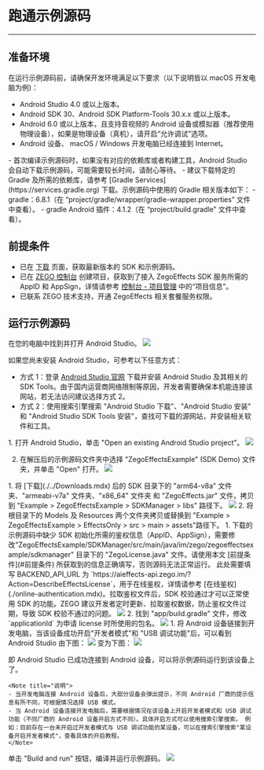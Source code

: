 # 跑通示例源码

---

## 准备环境

在运行示例源码前，请确保开发环境满足以下要求（以下说明皆以 macOS 开发电脑为例)：

* Android Studio 4.0 或以上版本。
* Android SDK 30、Android SDK Platform-Tools 30.x.x 或以上版本。
* Android 6.0 或以上版本，且支持音视频的 Android 设备或模拟器（推荐使用物理设备），如果是物理设备（真机），请开启“允许调试”选项。
* Android 设备、 macOS / Windows 开发电脑已经连接到 Internet。

<Note title="说明">
- 首次编译示例源码时，如果没有对应的依赖库或者构建工具，Android Studio 会自动下载示例源码，可能需要较长时间，请耐心等待。
- 建议下载特定的 Gradle 及所需的依赖库，请参考 [Gradle Services](https://services.gradle.org) 下载。示例源码中使用的 Gradle 相关版本如下：
    - gradle：6.8.1（在 “project/gradle/wrapper/gradle-wrapper.properties” 文件中查看）。
    - gradle Android 插件：4.1.2（在 “project/build.gradle” 文件中查看）。
</Note>


## 前提条件

- 已在 [下载](./../Downloads.mdx) 页面，获取最新版本的 SDK 和示例源码。
- 已在 [ZEGO 控制台](https://console.zego.im) 创建项目，获取到了接入 ZegoEffects SDK 服务所需的 AppID 和 AppSign，详情请参考 [控制台 - 项目管理](https://doc-zh.zego.im/article/12107) 中的“项目信息”。
- 已联系 ZEGO 技术支持，开通 ZegoEffects 相关套餐服务权限。


## 运行示例源码


<Steps>
<Step title="打开 Android Studio">
在您的电脑中找到并打开 Android Studio。

<Frame width="128" height="auto" caption=""><img src="https://doc-media.zego.im/sdk-doc/Pics/ZegoEffects/Android/android_studio_logo.png" /></Frame>

如果您尚未安装 Android Studio，可参考以下任意方式：
- 方式 1：登录 [Android Studio 官网](https://developer.android.com/studio) 下载并安装 Android Studio 及其相关的 SDK Tools。由于国内运营商网络限制等原因，开发者需要确保本机能连接该网站，若无法访问建议选择方式 2。
- 方式 2：使用搜索引擎搜索 "Android Studio 下载"、"Android Studio 安装" 和 "Android Studio SDK Tools 安装"，查找可下载的源网站，并安装相关软件和工具。

</Step>
<Step title="打开示例项目">
1. 打开 Android Studio，单击 "Open an existing Android Studio project"。
    <Frame width="512" height="auto" caption=""><img src="https://doc-media.zego.im/sdk-doc/Pics/ZegoEffects/Android/android_studio_open_project.png" /></Frame>

2. 在解压后的示例源码文件夹中选择 "ZegoEffectsExample" (SDK Demo) 文件夹，并单击 "Open" 打开。
    <Frame width="512" height="auto" caption=""><img src="https://doc-media.zego.im/sdk-doc/Pics/ZegoEffects/Android/open_effects_android_example.png" /></Frame>
</Step>
<Step title="添加 SDK 资源">
1. 将 [下载](./../Downloads.mdx) 后的 SDK 目录下的 "arm64-v8a" 文件夹、"armeabi-v7a" 文件夹、"x86_64" 文件夹 和 "ZegoEffects.jar" 文件，拷贝到 "Example > ZegoEffectsExample > SDKManager > libs" 路径下。
<Frame width="512" height="auto" caption=""><img src="https://doc-media.zego.im/sdk-doc/Pics/ZegoEffects/Android/android_studio_dependency_libs.png" /></Frame>
2. 将根目录下的 Models 及 Resources 两个文件夹拷贝或替换到 "Example > ZegoEffectsExample > EffectsOnly > src > main > assets"路径下。
</Step>
<Step title="配置鉴权信息">
1. 下载的示例源码中缺少 SDK 初始化所需的鉴权信息（AppID、AppSign），需要修改"ZegoEffectsExample/SDKManager/src/main/java/im/zego/zegoeffectsexample/sdkmanager" 目录下的 "ZegoLicense.java" 文件。请使用本文 [前提条件](#前提条件) 所获取到的信息正确填写，否则源码无法正常运行。
    <Warning>
    此处需要填写 BACKEND_API_URL 为 `https://aieffects-api.zego.im/?Action=DescribeEffectsLicense`，用于在线鉴权，详情请参考 [在线鉴权](./online-authentication.mdx)。拉取鉴权文件后，SDK 校验通过才可以正常使用 SDK 的功能。ZEGO 建议开发者定时更新、拉取鉴权数据，防止鉴权文件过期，导致 SDK 校验不通过的问题。
    </Warning>
    <Frame width="512" height="auto" caption=""><img src="https://doc-media.zego.im/sdk-doc/Pics/ZegoEffects/Android/enter_effects_license.png" /></Frame>
2. 找到 "app/build.gradle" 文件，修改 `applicationId` 为申请 license 时所使用的包名。
    <Frame width="512" height="auto" caption=""><img src="https://doc-media.zego.im/sdk-doc/Pics/android_bundleid.png" /></Frame>
</Step>
<Step title="连接设备">
1. 将 Android 设备链接到开发电脑，当该设备成功开启"开发者模式"和 "USB 调试功能"后，可以看到 Android Studio 由下图：
    <Frame width="512" height="auto" caption=""><img src="https://doc-media.zego.im/sdk-doc/Pics/ZegoEffects/Android/android_studio_no_device.png" /></Frame>
    变为下图：
    <Frame width="512" height="auto" caption=""><img src="https://doc-media.zego.im/sdk-doc/Pics/ZegoEffects/Android/android_studio_has_device.png" /></Frame>
   
   即 Android Studio 已成功连接到 Android 设备，可以将示例源码运行到该设备上了。
    
    <Note title="说明">
    - 当开发电脑连接 Android 设备后，大部分设备会弹出提示，不同 Android 厂商的提示信息有所不同，可根据情况选择 USB 模式。
    - 当 Android 设备连接开发电脑后，需要根据情况在该设备上开启开发者模式和 USB 调试功能（不同厂商的 Android 设备开启方式不同）。具体开启方式可以使用搜索引擎搜索。 例如：目前存在一台未开启过开发者模式与 USB 调试功能的某设备，可以在搜索引擎搜索"某设备开启开发者模式"，查看具体的开启教程。
    </Note>
</Step>
<Step title="运行项目">
单击 "Build and run" 按钮，编译并运行示例源码。
    <Frame width="512" height="auto" caption=""><img src="https://doc-media.zego.im/sdk-doc/Pics/ZegoEffects/Android/android_studio_build_and_run.png" /></Frame>
</Step>
</Steps>
